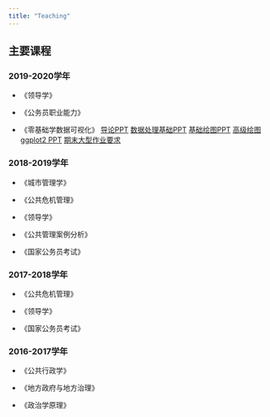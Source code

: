 ```yaml
---
title: "Teaching"
---
```


## 主要课程

### 2019-2020学年

- 《领导学》

- 《公务员职业能力》

- 《零基础学数据可视化》 [导论PPT](/datavis/lecture1/lecture1.html) [数据处理基础PPT](/datavis/lecture2/lecture2.html) [基础绘图PPT](/datavis/lecture3/lecture3.html)
[高级绘图 ggplot2 PPT](/datavis/lecture4/lecture4.html)
[期末大型作业要求](/datavis/exam/exam.html)

### 2018-2019学年

- 《城市管理学》

- 《公共危机管理》

- 《领导学》

- 《公共管理案例分析》

- 《国家公务员考试》

### 2017-2018学年

- 《公共危机管理》

- 《领导学》

- 《国家公务员考试》

### 2016-2017学年

- 《公共行政学》

- 《地方政府与地方治理》

- 《政治学原理》

